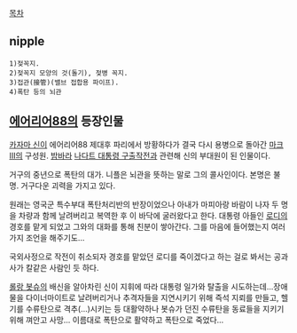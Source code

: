 [[목차]]

== nipple ==
 1)젖꼭지.
 2)젖꼭지 모양의 것(돌기), 젖병 꼭지.
 3)접관(接管)(밸브 접합용 파이프).
 4)폭탄 등의 뇌관

== [[에어리어88]]의 등장인물 ==
[[카자마 신]]이 에어리어88 제대후 파리에서 방황하다가 결국 다시 용병으로 돌아간 [[마크Ⅲ]]의 구성원. [[밤바라]] [[나다트 대통령 구출작전]]과 관련해 신의 부대원이 된 인물이다. 

거구의 중년으로 폭탄의 대가. 니플은 뇌관을 뜻하는 말로 그의 콜사인이다. 본명은 불명. 거구다운 괴력을 가지고 있다.

원래는 영국군 특수부대 폭탄처리반의 반장이었으나 아내가 마피아랑 바람이 나자 두 명을 차량과 함께 날려버리고 복역한 후 이 바닥에 굴러왔다고 한다. 대통령 아들인 [[로디]]의 경호를 맡게 되었고 그와의 대화를 통해 친분이 쌓아간다. 그를 마음에 들어했는지 여러가지 조언을 해주기도...

국외사정으로 작전이 취소되자 경호를 맡았던 로디를 죽이겠다고 하는 걸로 봐서는 공과사가 칼같은 사람인 듯 하다. 

[[롤랑 봇슈]]의 배신을 알아차린 신이 지휘에 따라 대통령 일가와 탈출을 시도하는데...장애물을 다이너마이트로 날려버리거나 추격자들을 지연시키기 위해 즉석 지뢰를 만들고, 헬기를 수류탄으로 격추(...)시키는 등 대활약하나 봇슈가 던진 수류탄을 동료들을 지키기 위해 껴안고 사망... 이름대로 폭탄으로 활약하고 폭탄으로 죽었다...

